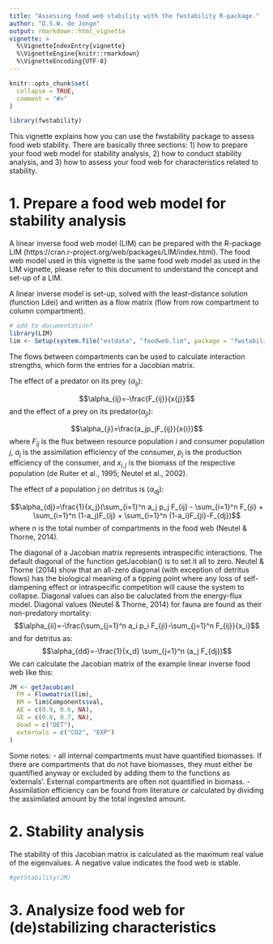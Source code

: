 ```yaml
---
title: "Assessing food web stability with the fwstability R-package."
author: "D.S.W. de Jonge"
output: rmarkdown::html_vignette
vignette: >
  %\VignetteIndexEntry{vignette}
  %\VignetteEngine{knitr::rmarkdown}
  %\VignetteEncoding{UTF-8}
---
```


```r
knitr::opts_chunk$set(
  collapse = TRUE,
  comment = "#>"
)
```

```r
library(fwstability)
```

This vignette explains how you can use the fwstability package to assess food web stability. There are basically three sections: 1) how to prepare your food web model for stability analysis, 2) how to conduct stability analysis, and 3) how to assess your food web for characteristics related to stability.

# 1. Prepare a food web model for stability analysis
A linear inverse food web model (LIM) can be prepared with the R-package LIM (https://cran.r-project.org/web/packages/LIM/index.html). The food web model used in this vignette is the same food web model as used in the LIM vignette, please refer to this document to understand the concept and set-up of a LIM.

A linear inverse model is set-up, solved with the least-distance solution (function Ldei) and written as a flow matrix (flow from row compartment to column compartment).
```r
# add to documentation?
library(LIM)
lim <- Setup(system.file("extdata", "foodweb.lim", package = "fwstability"))
```

The flows between compartments can be used to calculate interaction strengths, which form the entries for a Jacobian matrix.

The effect of a predator on its prey ($\alpha_{ij}$):

$$\alpha_{ij}=-\frac{F_{ij}}{x{j}}$$
and the effect of a prey on its predator($\alpha_{ji}$):

$$\alpha_{ji}=\frac{a_jp_jF_{ij}}{x{i}}$$
where $F_{ij}$ is the flux between resource population $i$ and consumer population $j$, $a_j$ is the assimilation efficiency of the consumer, $p_j$ is the production efficiency of the consumer, and $x_{i,j}$ is the biomass of the respective population (de Ruiter et al., 1995; Neutel et al., 2002).

The effect of a population $j$ on detritus is ($\alpha_{dj}$):

$$\alpha_{dj}=\frac{1}{x_j}(\sum_{i=1}^n a_j p_j F_{ij} - \sum_{i=1}^n F_{ji} + \sum_{i=1}^n (1-a_j)F_{ij} + \sum_{i=1}^n (1-a_i)F_{ji}-F_{dj})$$
where $n$ is the total number of compartments in the food web (Neutel & Thorne, 2014).

The diagonal of a Jacobian matrix represents intraspecific interactions. The default diagonal of the function getJacobian() is to set it all to zero. Neutel & Thorne (2014) show that an all-zero diagonal (with exception of detritus flows) has the biological meaning of a tipping point where any loss of self-dampening effect or intraspecific competition will cause the system to collapse. Diagonal values can also be caluclated from the energy-flux model. Diagonal values (Neutel & Thorne, 2014) for fauna are found as their non-predatory mortality:
$$\alpha_{ii}=-\frac{\sum_{j=1}^n a_i p_i F_{ji}-\sum_{j=1}^n F_{ij}}{x_i}$$
and for detritus as:
$$\alpha_{dd}=-\frac{1}{x_d} \sum_{j=1}^n (a_j F_{dj})$$
We can calculate the Jacobian matrix of the example linear inverse food web like this:
```r
JM <- getJacobian(
  FM = Flowmatrix(lim),
  BM = lim$Components$val,
  AE = c(0.9, 0.6, NA),
  GE = c(0.8, 0.7, NA),
  dead = c("DET"),
  externals = c("CO2", "EXP")
)
```

Some notes:
- all internal compartments must have quantified biomasses. If there are compartments that do not have biomasses, they must either be quantified anyway or excluded by adding them to the functions as 'externals'. External compartments are often not quantified in biomass.
- Assimilation efficiency can be found from literature or calculated by dividing the assimilated amount by the total ingested amount.

# 2. Stability analysis
The stability of this Jacobian matrix is calculated as the maximum real value of the eigenvalues. A negative value indicates the food web is stable. 
```r
#getStability(JM)
```

# 3. Analysize food web for (de)stabilizing characteristics
